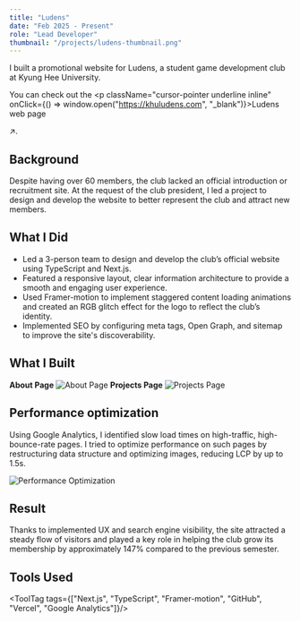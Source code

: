 ```yaml
---
title: "Ludens"
date: "Feb 2025 - Present"
role: "Lead Developer"
thumbnail: "/projects/ludens-thumbnail.png"
---
```



I built a promotional website for Ludens, a student game development club at Kyung Hee University.

You can check out the <p className="cursor-pointer underline inline" onClick={() => window.open("https://khuludens.com", "_blank")}>Ludens web page</p> ↗.

## Background

Despite having over 60 members, the club lacked an official introduction or recruitment site. 
At the request of the club president, I led a project to design and develop the website to better represent the club and attract new members.

## What I Did

- Led a 3-person team to design and develop the club’s official website using TypeScript and Next.js.
- Featured a responsive layout, clear information architecture to provide a smooth and engaging user experience.
- Used Framer-motion to implement staggered content loading animations and created an RGB glitch effect for the logo to reflect the club’s identity.
- Implemented SEO by configuring meta tags, Open Graph, and sitemap to improve the site's discoverability.

## What I Built

**About Page**
<img 
  src="/projects/ludens-about.png" 
  alt="About Page" 
  className="mx-auto rounded-lg w-full my-4" 
/>
**Projects Page**
<img 
  src="/projects/ludens-projects.png" 
  alt="Projects Page" 
  className="mx-auto rounded-lg w-full my-4" 
/>

## Performance optimization
Using Google Analytics, I identified slow load times on high-traffic, high-bounce-rate pages.
I tried to optimize performance on such pages by restructuring data structure and optimizing images, reducing LCP by up to 1.5s.

<img 
  src="/projects/ludens-po-1.png" 
  alt="Performance Optimization" 
  className="mx-auto rounded-lg w-full my-4" 
/>

## Result
Thanks to implemented UX and search engine visibility, 
the site attracted a steady flow of visitors and played a key role in helping the club grow its membership by approximately 147% compared to the previous semester.

## Tools Used
<ToolTag tags={["Next.js", "TypeScript", "Framer-motion", "GitHub", "Vercel", "Google Analytics"]}/>